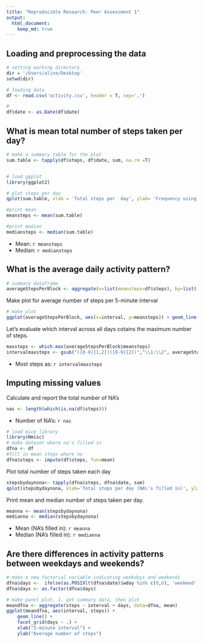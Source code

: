 ```yaml
---
title: "Reproducible Research: Peer Assessment 1"
output:
  html_document:
    keep_md: true
---
```



## Loading and preprocessing the data

```r
# setting working directory
dir = '/Users/aline/Desktop'
setwd(dir)

# loading data
df <- read.csv('activity.csv', header = T, sep=',')

#
df$date <- as.Date(df$date)

```


## What is mean total number of steps taken per day?
```r


# make a summary table for the plot
sum.table <- tapply(df$steps, df$date, sum, na.rm =T)


# load ggplot
library(ggplot2)

# plot steps per day
qplot(sum.table, xlab = 'Total steps per  day', ylab= 'Frequency using binwidth 1000', binwidth = 1000)
```

```r

#print mean
meansteps <- mean(sum.table)

#print median
mediansteps <- median(sum.table)

```

* Mean: `r meansteps`   
* Median: `r mediansteps`  


## What is the average daily activity pattern?

```r
# summary dataframe
averageStepsPerBlock <- aggregate(x=list(meansteps=df$steps), by=list(interval=df$interval), FUN= mean,na.rm= T)
```

Make plot for average number of steps per 5-minute interval
```r

# make plot
ggplot(averageStepsPerBlock, aes(x=interval, y=meansteps)) + geom_line() + xlab('5 minute intervals')+ ylab('Average number of steps')

```
Let's evaluate which interval across all days cotains the maximum number of steps.

```r
maxsteps <- which.max(averageStepsPerBlock$meansteps)
intervalmaxsteps <- gsub("([0-9]{1,2})([0-9]{2})","\\1:\\2", averageStepsPerBlock[maxsteps,'interval'])

```

* Most steps as: `r intervalmaxsteps`

## Imputing missing values
Calculate and report the total number of NA's
```r
nas <- length(which(is.na(df$steps)))
```

* Number of NA's: `r nas`


```r
# load mice library
library(Hmisc)
# make dataset where na's filled in
dfna <- df
#fill in mean steps where na
dfna$steps <- impute(df$steps, fun=mean)
```

Plot total number of steps taken each day
```r
stepsbydaynona<- tapply(dfna$steps, dfna$date, sum)
qplot(stepsbydaynona, xlab='Total steps per day (NA\'s filled in)', ylab='Frequency using binwidth 1000', binwidth=1000)
```
Print mean and median number of steps taken per day.
```r
meanna <- mean(stepsbydaynona)
medianna <- median(stepsbydaynona)

```

* Mean (NA's filled in): `r meanna`
* Median (NA's filled in): `r medianna`  


## Are there differences in activity patterns between weekdays and weekends?
```r
# make a new factorial variable indicating weekdays and weekends
dfna$days <-  ifelse(as.POSIXlt(dfna$date)$wday %in% c(0,6), 'weekend', 'weekday')
dfna$days <- as.factor(dfna$days)

# make panel plot, 1. get summary data, then plot
meandfna <- aggregate(steps ~ interval + days, data=dfna, mean)
ggplot(meandfna, aes(interval, steps)) + 
    geom_line() + 
    facet_grid(days ~ .) +
    xlab("5-minute interval") + 
    ylab("Average number of steps")

```
